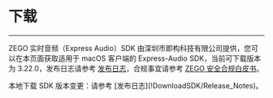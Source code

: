# 下载

- - -

ZEGO 实时音频（Express Audio）SDK 由深圳市即构科技有限公司提供，您可以在本页面获取适用于 macOS 客户端的 Express-Audio SDK，当前可下载版本为 3.22.0，发布日志请参考 [发布日志](!DownloadSDK/Release_Notes)，合规事宜请参考 [ZEGO 安全合规白皮书](/policies-and-agreements/zego-security-and-compliance-white-paper)。

<Card title="Express-Audio SDK v3.22.0" href="https://artifact-sdk.zego.im/rtc/ZegoExpressAudio/mac/ZegoExpressAudio-mac-shared-cpp.zip">
本地下载
</Card> 

<Note title="说明">
SDK 版本变更：请参考 [发布日志](!DownloadSDK/Release_Notes)。
</Note>


